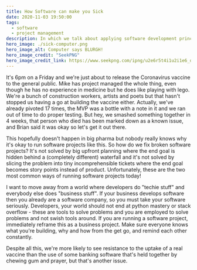 ```yaml
---
title: How Software can make you Sick
date: 2020-11-03 19:50:00
tags:
  - software
  - project management
description: In which we talk about applying software development principles to medicine, and how awful that would be.
hero_image: ./sick-computer.png
hero_image_alt: Computer says BLURGH!
hero_image_credit: "SeekPNG"
hero_image_credit_link: https://www.seekpng.com/ipng/u2e6r5t4i1u2i1e6_dont-get-caught-with-the-flu-sick-computer/
---
```


It's 6pm on a Friday and we're just about to release the Coronavirus vaccine to the general public. Mike has project managed the whole thing, even though he has no experience in medicine but he does like playing with lego. We're a bunch of construction workers, artists and poets but that hasn't stopped us having a go at building the vaccine either. Actually, we've already pivoted 17 times, the MVP was a bottle with a note in it and we ran out of time to do proper testing. But hey, we smashed something together in 4 weeks, that person who died has been marked down as a known issue, and Brian said it was okay so let's get it out there.

This hopefully doesn't happen in big pharma but nobody really knows why it's okay to run software projects like this. So how do we fix broken software projects? It's not solved by big upfront planning where the end goal is hidden behind a (completely different) waterfall and it's not solved by slicing the problem into tiny incomprehensible tickets where the end goal becomes story points instead of product. Unfortunately, these are the two most common ways of running software projects today!

I want to move away from a world where developers do "techie stuff" and everybody else does "business stuff". If your business develops software then you already are a software company, so you must take your software seriously. Developers, your world should not end at python mastery or stack overflow - these are tools to solve problems and you are employed to solve problems and not swish tools around. If you are running a software project, immediately reframe this as a business project. Make sure everyone knows what you're building, why and how from the get go, and remind each other constantly.

Despite all this, we're more likely to see resistance to the uptake of a real vaccine than the use of some banking software that's held together by chewing gum and prayer, but that's another issue.
